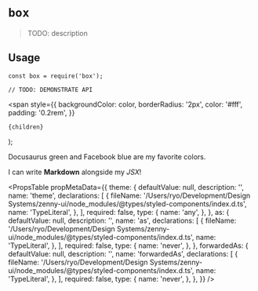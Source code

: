 # `box`

> TODO: description

## Usage

```
const box = require('box');

// TODO: DEMONSTRATE API
```

  <span
    style={{
      backgroundColor: color,
      borderRadius: '2px',
      color: '#fff',
      padding: '0.2rem',
    }}
  >
    {children}
  </span>
);

<Highlight color="#25c2a0">Docusaurus green</Highlight> and <Highlight color="#1877F2">
  Facebook blue
</Highlight> are my favorite colors.

I can write **Markdown** alongside my _JSX_!


<PropsTable
  propMetaData={{
    theme: {
      defaultValue: null,
      description: '',
      name: 'theme',
      declarations: [
        {
          fileName:
            '/Users/ryo/Development/Design Systems/zenny-ui/node_modules/@types/styled-components/index.d.ts',
          name: 'TypeLiteral',
        },
      ],
      required: false,
      type: {
        name: 'any',
      },
    },
    as: {
      defaultValue: null,
      description: '',
      name: 'as',
      declarations: [
        {
          fileName:
            '/Users/ryo/Development/Design Systems/zenny-ui/node_modules/@types/styled-components/index.d.ts',
          name: 'TypeLiteral',
        },
      ],
      required: false,
      type: {
        name: 'never',
      },
    },
    forwardedAs: {
      defaultValue: null,
      description: '',
      name: 'forwardedAs',
      declarations: [
        {
          fileName:
            '/Users/ryo/Development/Design Systems/zenny-ui/node_modules/@types/styled-components/index.d.ts',
          name: 'TypeLiteral',
        },
      ],
      required: false,
      type: {
        name: 'never',
      },
    },
  }}
/>
